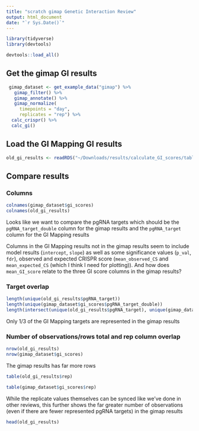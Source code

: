 ```yaml
---
title: "scratch gimap Genetic Interaction Review"
output: html_document
date: "`r Sys.Date()`"
---
```


```r
library(tidyverse)
library(devtools)

devtools::load_all()
```

## Get the gimap GI results

```r
 gimap_dataset <- get_example_data("gimap") %>%
   gimap_filter() %>%
   gimap_annotate() %>%
   gimap_normalize(
     timepoints = "day",
     replicates = "rep") %>%
  calc_crispr() %>%
  calc_gi()
```

## Load the GI Mapping GI results

```r
old_gi_results <- readRDS("~/Downloads/results/calculate_GI_scores/tables/rds/d.HeLa_GI_scores_target")
```

## Compare results

### Columns

```r
colnames(gimap_dataset$gi_scores)
colnames(old_gi_results)
```

Looks like we want to compare the pgRNA targets which should be the `pgRNA_target_double` column for the gimap results and the `pgRNA_target` column for the GI Mapping results

Columns in the GI Mapping results not in the gimap results seem to include model results (`intercept`, `slope`) as well as some significance values (`p_val`, `fdr`), observed and expected CRISPR score (`mean_observed_CS` and `mean_expected_CS` (which I think I need for plotting)). And how does `mean_GI_score` relate to the three GI score columns in the gimap results? 

### Target overlap

```r
length(unique(old_gi_results$pgRNA_target))
length(unique(gimap_dataset$gi_scores$pgRNA_target_double))
length(intersect(unique(old_gi_results$pgRNA_target), unique(gimap_dataset$gi_scores$pgRNA_target_double)))
```

Only 1/3 of the GI Mapping targets are represented in the gimap results

### Number of observations/rows total and rep column overlap

```r
nrow(old_gi_results)
nrow(gimap_dataset$gi_scores)
```

The gimap results has far more rows 

```r
table(old_gi_results$rep)

table(gimap_dataset$gi_scores$rep)
```

While the replicate values themselves can be synced like we've done in other reviews, this further shows the far greater number of observations (even if there are fewer represented pgRNA targets) in the gimap results

```r
head(old_gi_results)

```


